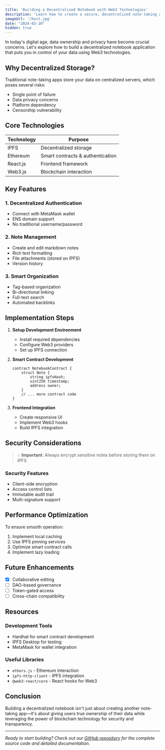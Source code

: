 ```yaml
---
title: 'Building a Decentralized Notebook with Web3 Technologies'
description: 'Learn how to create a secure, decentralized note-taking application using IPFS, Ethereum, and React. Explore features like wallet authentication, encrypted storage, and smart contract integration.'
imageUrl: '/host.jpg'
date: "2024-03-10"
hidden: true
---
```


In today's digital age, data ownership and privacy have become crucial concerns. Let's explore how to build a decentralized notebook application that puts you in control of your data using Web3 technologies.

## Why Decentralized Storage?

Traditional note-taking apps store your data on centralized servers, which poses several risks:

- Single point of failure
- Data privacy concerns
- Platform dependency
- Censorship vulnerability

## Core Technologies

| Technology | Purpose |
|------------|---------|
| IPFS | Decentralized storage |
| Ethereum | Smart contracts & authentication |
| React.js | Frontend framework |
| Web3.js | Blockchain interaction |

## Key Features

### 1. Decentralized Authentication
- Connect with MetaMask wallet
- ENS domain support
- No traditional username/password

### 2. Note Management
- Create and edit markdown notes
- Rich text formatting
- File attachments (stored on IPFS)
- Version history

### 3. Smart Organization
- Tag-based organization
- Bi-directional linking
- Full-text search
- Automated backlinks

## Implementation Steps

1. **Setup Development Environment**
   - Install required dependencies
   - Configure Web3 providers
   - Set up IPFS connection

2. **Smart Contract Development**
   ```solidity
   contract NotebookContract {
       struct Note {
           string ipfsHash;
           uint256 timestamp;
           address owner;
       }
       // ... more contract code
   }
   ```

3. **Frontend Integration**
   - Create responsive UI
   - Implement Web3 hooks
   - Build IPFS integration

## Security Considerations

> 💡 **Important**: Always encrypt sensitive notes before storing them on IPFS

### Security Features
- Client-side encryption
- Access control lists
- Immutable audit trail
- Multi-signature support

## Performance Optimization

To ensure smooth operation:

1. Implement local caching
2. Use IPFS pinning services
3. Optimize smart contract calls
4. Implement lazy loading

## Future Enhancements

- [x] Collaborative editing
- [ ] DAO-based governance
- [ ] Token-gated access
- [ ] Cross-chain compatibility

## Resources

### Development Tools
- Hardhat for smart contract development
- IPFS Desktop for testing
- MetaMask for wallet integration

### Useful Libraries
- `ethers.js` - Ethereum interaction
- `ipfs-http-client` - IPFS integration
- `@web3-react/core` - React hooks for Web3

## Conclusion

Building a decentralized notebook isn't just about creating another note-taking app—it's about giving users true ownership of their data while leveraging the power of blockchain technology for security and transparency.

---

*Ready to start building? Check out our [GitHub repository](https://github.com/example/web3-notebook) for the complete source code and detailed documentation.*

